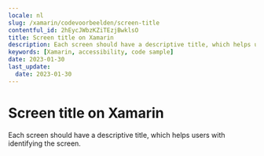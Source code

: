 ```yaml
---
locale: nl
slug: /xamarin/codevoorbeelden/screen-title
contentful_id: 2hEycJWbzKZiTEzjBwklsO
title: Screen title on Xamarin
description: Each screen should have a descriptive title, which helps users with identifying the screen.
keywords: [Xamarin, accessibility, code sample]
date: 2023-01-30
last_update:
  date: 2023-01-30
---
```


# Screen title on Xamarin

Each screen should have a descriptive title, which helps users with identifying the screen.

<CodeSample id="screen-title" framework="xamarin" locale="nl"/>
